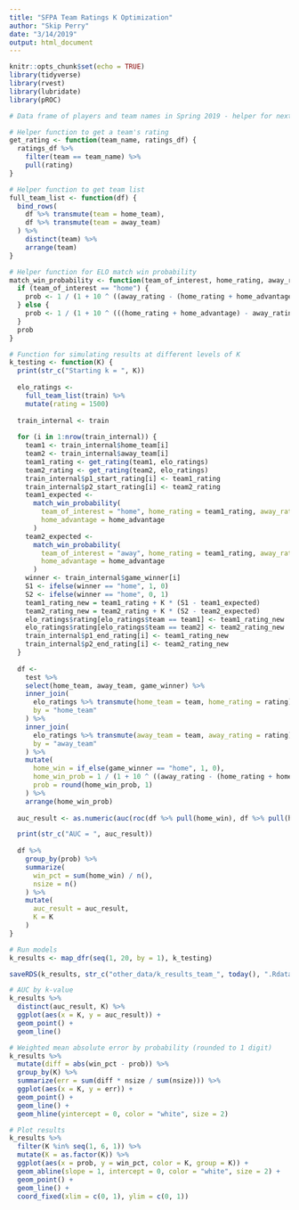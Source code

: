 ```yaml
---
title: "SFPA Team Ratings K Optimization"
author: "Skip Perry"
date: "3/14/2019"
output: html_document
---
```


```r
knitr::opts_chunk$set(echo = TRUE)
library(tidyverse)
library(rvest)
library(lubridate)
library(pROC)
```

```r
# Data frame of players and team names in Spring 2019 - helper for next helper function

# Helper function to get a team's rating
get_rating <- function(team_name, ratings_df) {
  ratings_df %>% 
    filter(team == team_name) %>% 
    pull(rating)
}

# Helper function to get team list
full_team_list <- function(df) {
  bind_rows(
    df %>% transmute(team = home_team), 
    df %>% transmute(team = away_team)
  ) %>% 
    distinct(team) %>% 
    arrange(team)
}

# Helper function for ELO match win probability
match_win_probability <- function(team_of_interest, home_rating, away_rating, home_advantage) {
  if (team_of_interest == "home") {
    prob <- 1 / (1 + 10 ^ ((away_rating - (home_rating + home_advantage)) / 400))
  } else {
    prob <- 1 / (1 + 10 ^ (((home_rating + home_advantage) - away_rating) / 400))
  }
  prob
}
```

```r
# Function for simulating results at different levels of K
k_testing <- function(K) {
  print(str_c("Starting k = ", K))
  
  elo_ratings <-
    full_team_list(train) %>% 
    mutate(rating = 1500)
  
  train_internal <- train
  
  for (i in 1:nrow(train_internal)) {
    team1 <- train_internal$home_team[i]
    team2 <- train_internal$away_team[i]
    team1_rating <- get_rating(team1, elo_ratings)
    team2_rating <- get_rating(team2, elo_ratings)
    train_internal$p1_start_rating[i] <- team1_rating
    train_internal$p2_start_rating[i] <- team2_rating
    team1_expected <-
      match_win_probability(
        team_of_interest = "home", home_rating = team1_rating, away_rating = team2_rating,
        home_advantage = home_advantage
      )
    team2_expected <-
      match_win_probability(
        team_of_interest = "away", home_rating = team1_rating, away_rating = team2_rating,
        home_advantage = home_advantage
      )
    winner <- train_internal$game_winner[i]
    S1 <- ifelse(winner == "home", 1, 0)
    S2 <- ifelse(winner == "home", 0, 1)
    team1_rating_new = team1_rating + K * (S1 - team1_expected)
    team2_rating_new = team2_rating + K * (S2 - team2_expected)
    elo_ratings$rating[elo_ratings$team == team1] <- team1_rating_new
    elo_ratings$rating[elo_ratings$team == team2] <- team2_rating_new
    train_internal$p1_end_rating[i] <- team1_rating_new
    train_internal$p2_end_rating[i] <- team2_rating_new
  }
    
  df <- 
    test %>% 
    select(home_team, away_team, game_winner) %>% 
    inner_join(
      elo_ratings %>% transmute(home_team = team, home_rating = rating),
      by = "home_team"
    ) %>% 
    inner_join(
      elo_ratings %>% transmute(away_team = team, away_rating = rating),
      by = "away_team"
    ) %>% 
    mutate(
      home_win = if_else(game_winner == "home", 1, 0),
      home_win_prob = 1 / (1 + 10 ^ ((away_rating - (home_rating + home_advantage)) / 400)),
      prob = round(home_win_prob, 1)
    ) %>% 
    arrange(home_win_prob)
  
  auc_result <- as.numeric(auc(roc(df %>% pull(home_win), df %>% pull(home_win_prob))))

  print(str_c("AUC = ", auc_result))
  
  df %>% 
    group_by(prob) %>% 
    summarize(
      win_pct = sum(home_win) / n(),
      nsize = n()
    ) %>% 
    mutate(
      auc_result = auc_result,
      K = K
    )
}
```

```r
# Run models
k_results <- map_dfr(seq(1, 20, by = 1), k_testing)

saveRDS(k_results, str_c("other_data/k_results_team_", today(), ".Rdata"))
```

```r
# AUC by k-value
k_results %>% 
  distinct(auc_result, K) %>% 
  ggplot(aes(x = K, y = auc_result)) +
  geom_point() +
  geom_line()
```

```r
# Weighted mean absolute error by probability (rounded to 1 digit)
k_results %>% 
  mutate(diff = abs(win_pct - prob)) %>% 
  group_by(K) %>% 
  summarize(err = sum(diff * nsize / sum(nsize))) %>% 
  ggplot(aes(x = K, y = err)) + 
  geom_point() + 
  geom_line() +
  geom_hline(yintercept = 0, color = "white", size = 2)
```

```r
# Plot results
k_results %>% 
  filter(K %in% seq(1, 6, 1)) %>% 
  mutate(K = as.factor(K)) %>% 
  ggplot(aes(x = prob, y = win_pct, color = K, group = K)) +
  geom_abline(slope = 1, intercept = 0, color = "white", size = 2) +
  geom_point() +
  geom_line() +
  coord_fixed(xlim = c(0, 1), ylim = c(0, 1))
```

```r

```
